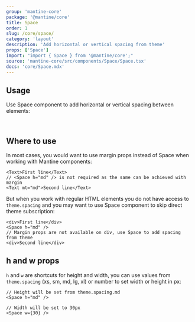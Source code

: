 ```yaml
---
group: 'mantine-core'
package: '@mantine/core'
title: Space
order: 1
slug: /core/space/
category: 'layout'
description: 'Add horizontal or vertical spacing from theme'
props: ['Space']
import: "import { Space } from '@mantine/core';"
source: 'mantine-core/src/components/Space/Space.tsx'
docs: 'core/Space.mdx'
---
```



## Usage

Use Space component to add horizontal or vertical spacing between elements:

<Demo data={SpaceDemos.horizontal} />

<br />

<Demo data={SpaceDemos.vertical} />

## Where to use

In most cases, you would want to use margin props instead of Space when working with Mantine components:

```tsx
<Text>First line</Text>
// <Space h="md" /> is not required as the same can be achieved with margin
<Text mt="md">Second line</Text>
```

But when you work with regular HTML elements you do not have access to `theme.spacing` and you may want to use
Space component to skip direct theme subscription:

```tsx
<div>First line</div>
<Space h="md" />
// Margin props are not available on div, use Space to add spacing from theme
<div>Second line</div>
```

## h and w props

`h` and `w` are shortcuts for height and width, you can use values from `theme.spacing`
(xs, sm, md, lg, xl) or number to set width or height in px:

```tsx
// Height will be set from theme.spacing.md
<Space h="md" />

// Width will be set to 30px
<Space w={30} />
```
